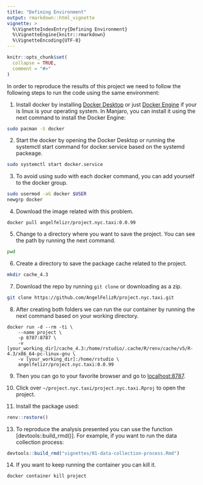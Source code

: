 ```yaml
---
title: "Defining Environment"
output: rmarkdown::html_vignette
vignette: >
  %\VignetteIndexEntry{Defining Environment}
  %\VignetteEngine{knitr::rmarkdown}
  %\VignetteEncoding{UTF-8}
---
```


```r
knitr::opts_chunk$set(
  collapse = TRUE,
  comment = "#>"
)
```

In order to reproduce the results of this project we need to follow the following steps to run the code using the same environment:

1. Install docker by installing [Docker Desktop](https://www.docker.com/products/docker-desktop/) or just [Docker Engine](https://docs.docker.com/engine/install/) if your is linux is your operating system. In Manjaro, you can install it using the next command to install the Docker Engine:

```bash
sudo pacman -S docker
```

2. Start the docker by opening the Docker Desktop or running the systemctl start command for docker.service based on the systemd packeage.

```bash
sudo systemctl start docker.service
```

3. To avoid using sudo with each docker command, you can add yourself to the docker group.

```bash
sudo usermod -aG docker $USER
newgrp docker
```

4. Download the image related with this problem.

```bas
docker pull angelfelizr/project.nyc.taxi:0.0.99                                  
```

5. Change to a directory where you want to save the project. You can see the path by running the next command.

```bash
pwd
```

6. Create a directory to save the package cache related to the project.

```bash
mkdir cache_4.3
```

7. Download the repo by running `git clone` or downloading as a zip.

```bash
git clone https://github.com/AngelFelizR/project.nyc.taxi.git
```

8. After creating both folders we can run the our container by running the next command based on your working directory.

```
docker run -d --rm -ti \
    --name project \
    -p 8787:8787 \
    -v  [your_working_dir]/cache_4.3:/home/rstudio/.cache/R/renv/cache/v5/R-4.3/x86_64-pc-linux-gnu \
    -v [your_working_dir]:/home/rstudio \
    angelfelizr/project.nyc.taxi:0.0.99
```

9. Then you can go to your favorite browser and go to [localhost:8787](http://localhost:8787/).

11. Click over `~/project.nyc.taxi/project.nyc.taxi.Rproj` to open the project.

12. Install the package used:

```r
renv::restore()
```

13. To reproduce the analysis presented you can use the function [devtools::build_rmd()]. For example, if you want to run the data collection process:

```r
devtools::build_rmd("vignettes/01-data-collection-process.Rmd")
```

14. If you want to keep running the container you can kill it.

```bash
docker container kill project
```
